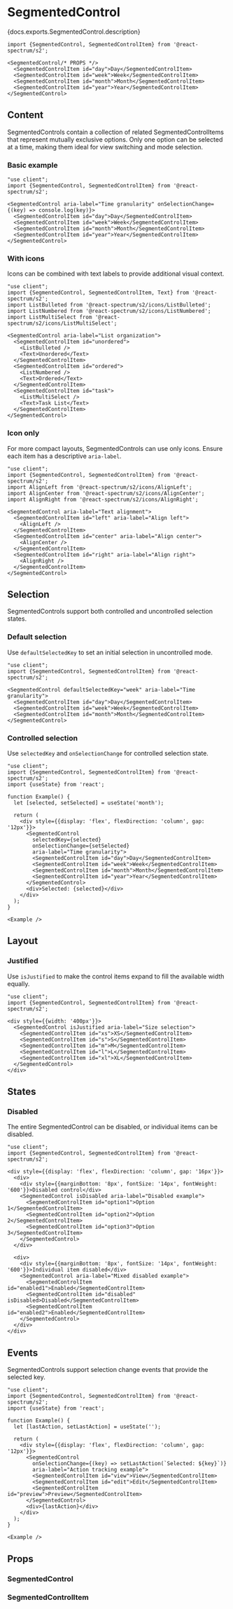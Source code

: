 

# SegmentedControl

<PageDescription>{docs.exports.SegmentedControl.description}</PageDescription>

```tsx render docs={docs.exports.SegmentedControl} links={docs.links} props={['isJustified', 'isDisabled']} initialProps={{'aria-label': 'Time granularity'}} type="s2"
import {SegmentedControl, SegmentedControlItem} from '@react-spectrum/s2';

<SegmentedControl/* PROPS */>
  <SegmentedControlItem id="day">Day</SegmentedControlItem>
  <SegmentedControlItem id="week">Week</SegmentedControlItem>
  <SegmentedControlItem id="month">Month</SegmentedControlItem>
  <SegmentedControlItem id="year">Year</SegmentedControlItem>
</SegmentedControl>
```

## Content

SegmentedControls contain a collection of related SegmentedControlItems that represent mutually exclusive options. Only one option can be selected at a time, making them ideal for view switching and mode selection.

### Basic example

```tsx render expanded
"use client";
import {SegmentedControl, SegmentedControlItem} from '@react-spectrum/s2';

<SegmentedControl aria-label="Time granularity" onSelectionChange={(key) => console.log(key)}>
  <SegmentedControlItem id="day">Day</SegmentedControlItem>
  <SegmentedControlItem id="week">Week</SegmentedControlItem>
  <SegmentedControlItem id="month">Month</SegmentedControlItem>
  <SegmentedControlItem id="year">Year</SegmentedControlItem>
</SegmentedControl>
```

### With icons

Icons can be combined with text labels to provide additional visual context.

```tsx render expanded
"use client";
import {SegmentedControl, SegmentedControlItem, Text} from '@react-spectrum/s2';
import ListBulleted from '@react-spectrum/s2/icons/ListBulleted';
import ListNumbered from '@react-spectrum/s2/icons/ListNumbered';
import ListMultiSelect from '@react-spectrum/s2/icons/ListMultiSelect';

<SegmentedControl aria-label="List organization">
  <SegmentedControlItem id="unordered">
    <ListBulleted />
    <Text>Unordered</Text>
  </SegmentedControlItem>
  <SegmentedControlItem id="ordered">
    <ListNumbered />
    <Text>Ordered</Text>
  </SegmentedControlItem>
  <SegmentedControlItem id="task">
    <ListMultiSelect />
    <Text>Task List</Text>
  </SegmentedControlItem>
</SegmentedControl>
```

### Icon only

For more compact layouts, SegmentedControls can use only icons. Ensure each item has a descriptive `aria-label`.

```tsx render expanded
"use client";
import {SegmentedControl, SegmentedControlItem} from '@react-spectrum/s2';
import AlignLeft from '@react-spectrum/s2/icons/AlignLeft';
import AlignCenter from '@react-spectrum/s2/icons/AlignCenter';
import AlignRight from '@react-spectrum/s2/icons/AlignRight';

<SegmentedControl aria-label="Text alignment">
  <SegmentedControlItem id="left" aria-label="Align left">
    <AlignLeft />
  </SegmentedControlItem>
  <SegmentedControlItem id="center" aria-label="Align center">
    <AlignCenter />
  </SegmentedControlItem>
  <SegmentedControlItem id="right" aria-label="Align right">
    <AlignRight />
  </SegmentedControlItem>
</SegmentedControl>
```

## Selection

SegmentedControls support both controlled and uncontrolled selection states.

### Default selection

Use `defaultSelectedKey` to set an initial selection in uncontrolled mode.

```tsx render expanded
"use client";
import {SegmentedControl, SegmentedControlItem} from '@react-spectrum/s2';

<SegmentedControl defaultSelectedKey="week" aria-label="Time granularity">
  <SegmentedControlItem id="day">Day</SegmentedControlItem>
  <SegmentedControlItem id="week">Week</SegmentedControlItem>
  <SegmentedControlItem id="month">Month</SegmentedControlItem>
</SegmentedControl>
```

### Controlled selection

Use `selectedKey` and `onSelectionChange` for controlled selection state.

```tsx render expanded
"use client";
import {SegmentedControl, SegmentedControlItem} from '@react-spectrum/s2';
import {useState} from 'react';

function Example() {
  let [selected, setSelected] = useState('month');

  return (
    <div style={{display: 'flex', flexDirection: 'column', gap: '12px'}}>
      <SegmentedControl 
        selectedKey={selected} 
        onSelectionChange={setSelected}
        aria-label="Time granularity">
        <SegmentedControlItem id="day">Day</SegmentedControlItem>
        <SegmentedControlItem id="week">Week</SegmentedControlItem>
        <SegmentedControlItem id="month">Month</SegmentedControlItem>
        <SegmentedControlItem id="year">Year</SegmentedControlItem>
      </SegmentedControl>
      <div>Selected: {selected}</div>
    </div>
  );
}

<Example />
```

## Layout

### Justified

Use `isJustified` to make the control items expand to fill the available width equally.

```tsx render expanded
"use client";
import {SegmentedControl, SegmentedControlItem} from '@react-spectrum/s2';

<div style={{width: '400px'}}>
  <SegmentedControl isJustified aria-label="Size selection">
    <SegmentedControlItem id="xs">XS</SegmentedControlItem>
    <SegmentedControlItem id="s">S</SegmentedControlItem>
    <SegmentedControlItem id="m">M</SegmentedControlItem>
    <SegmentedControlItem id="l">L</SegmentedControlItem>
    <SegmentedControlItem id="xl">XL</SegmentedControlItem>
  </SegmentedControl>
</div>
```

## States

### Disabled

The entire SegmentedControl can be disabled, or individual items can be disabled.

```tsx render expanded
"use client";
import {SegmentedControl, SegmentedControlItem} from '@react-spectrum/s2';

<div style={{display: 'flex', flexDirection: 'column', gap: '16px'}}>
  <div>
    <div style={{marginBottom: '8px', fontSize: '14px', fontWeight: '600'}}>Disabled control</div>
    <SegmentedControl isDisabled aria-label="Disabled example">
      <SegmentedControlItem id="option1">Option 1</SegmentedControlItem>
      <SegmentedControlItem id="option2">Option 2</SegmentedControlItem>
      <SegmentedControlItem id="option3">Option 3</SegmentedControlItem>
    </SegmentedControl>
  </div>
  
  <div>
    <div style={{marginBottom: '8px', fontSize: '14px', fontWeight: '600'}}>Individual item disabled</div>
    <SegmentedControl aria-label="Mixed disabled example">
      <SegmentedControlItem id="enabled1">Enabled</SegmentedControlItem>
      <SegmentedControlItem id="disabled" isDisabled>Disabled</SegmentedControlItem>
      <SegmentedControlItem id="enabled2">Enabled</SegmentedControlItem>
    </SegmentedControl>
  </div>
</div>
```

## Events

SegmentedControls support selection change events that provide the selected key.

```tsx render expanded
"use client";
import {SegmentedControl, SegmentedControlItem} from '@react-spectrum/s2';
import {useState} from 'react';

function Example() {
  let [lastAction, setLastAction] = useState('');

  return (
    <div style={{display: 'flex', flexDirection: 'column', gap: '12px'}}>
      <SegmentedControl 
        onSelectionChange={(key) => setLastAction(`Selected: ${key}`)}
        aria-label="Action tracking example">
        <SegmentedControlItem id="view">View</SegmentedControlItem>
        <SegmentedControlItem id="edit">Edit</SegmentedControlItem>
        <SegmentedControlItem id="preview">Preview</SegmentedControlItem>
      </SegmentedControl>
      <div>{lastAction}</div>
    </div>
  );
}

<Example />
```

## Props

### SegmentedControl
<PropTable component={docs.exports.SegmentedControl} links={docs.links} />

### SegmentedControlItem
<PropTable component={docs.exports.SegmentedControlItem} links={docs.links} />

